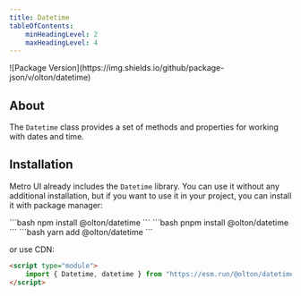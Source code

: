 ```yaml
---
title: Datetime
tableOfContents:
    minHeadingLevel: 2
    maxHeadingLevel: 4
---
```



<div style="display: flex; justify-content: flex-end; align-items: center; gap: 10px;">
    <GithubButton user="olton" repo="datetime" style="margin-right: auto;"/>
    ![Package Version](https://img.shields.io/github/package-json/v/olton/datetime)
</div>


<Leader content="Metro UI provides a set of methods and properties for working with Dates and Time."/>

## About

The `Datetime` class provides a set of methods and properties for working with dates and time.

## Installation
Metro UI already includes the `Datetime` library.
You can use it without any additional installation, but if you want to use it in your project, you can install it with package manager:

<Tabs>
    <TabItem label="npm" icon="seti:npm">
        ```bash
        npm install @olton/datetime
        ```
    </TabItem>
    <TabItem label="pnpm" icon="pnpm">
        ```bash
        pnpm install @olton/datetime
        ```
    </TabItem>
    <TabItem label="yarm" icon="seti:yarn">
        ```bash
        yarn add @olton/datetime
        ```
    </TabItem>
</Tabs>

or use CDN:

```html
<script type="module">
    import { Datetime, datetime } from "https://esm.run/@olton/datetime";
</script>
```